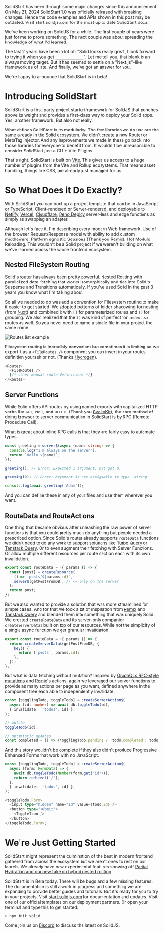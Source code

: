 <Notice>
  SolidStart has been through some major changes since this announcement. On May 21, 2024 SolidStart
  1.0 was officially released with breaking changes. Hence the code examples and APIs shown in this
  post may be outdated. Visit start.solidjs.com for the most up to date SolidStart docs.
</Notice>

We've been working on SolidJS for a while. The first couple of years were just for me to prove something. The next couple was about spreading the knowledge of what I'd learned.

The last 2 years have been a lot of: "Solid looks really great, I look forward to trying it when you get `_____________`". Let me tell you, that blank is an always moving target. But it has seemed to settle on a "Next.js"-like framework as of late. And finally, we've got an answer for you.

We're happy to announce that SolidStart is in beta!

# Introducing SolidStart

SolidStart is a first-party project starter/framework for SolidJS that punches above its weight and provides a first-class way to deploy your Solid apps. Yes, another framework. But also not really.

What defines SolidStart is its modularity. The few libraries we do use are the same already in the Solid ecosystem. We didn't create a new Router or MetaTag injector. And any improvements we made in these go back into those libraries for everyone to benefit from. It wouldn't be unreasonable to consider SolidStart just a CLI + Vite Plugins.

That's right. SolidStart is built on [Vite](https://vitejs.dev). This gives us access to a huge number of plugins from the Vite and Rollup ecosystems. That means asset handling, things like CSS, are already just managed for us.

# So What Does it Do Exactly?

With SolidStart you can boot up a project template that can be in JavaScript or TypeScript, Client-rendered or Server-rendered, and deployable to [Netlify](https://www.netlify.com/), [Vercel](https://vercel.com/), [Cloudflare](https://www.cloudflare.com/), [Deno Deploy](https://deno.com/deploy) server-less and edge functions as simply as swapping an adapter.

Although let's face it. I'm describing every modern Web framework. Use of the browser Request/Response model with ability to add custom middleware. Platform agnostic Sessions (Thank you [Remix](https://remix.run/)). Hot Module Reloading. This wouldn't be a Solid project if we weren't building on what we've learned across the whole frontend ecosystem.

## Nested FileSystem Routing

Solid's [router](https://github.com/solidjs/solid-router) has always been pretty powerful. Nested Routing with parallelized data-fetching that works isomorphically and ties into Solid's Suspense and Transitions automatically. If you've used Solid in the past 3 years you know what I'm talking about.

So all we needed to do was add a convention for Filesystem routing to make it easier to get started. We adopted patterns of folder shadowing for nesting (from [Nuxt](https://nuxtjs.org/docs/features/file-system-routing/#nested-routes)) and combined it with `[]` for parameterized routes and `()` for grouping. We also realized that the `()` was kind of perfect for `index.tsx` routes as well. So you never need to name a single file in your project the same name.

![Routes list example](/img/blog/introducing-solidstart/routes.jpeg)

Filesystem routing is incredibly convenient but sometimes it is limiting so we export it as a `<FileRoutes />` component you can insert in your routes definition yourself or not. (Thanks [Hydrogen](https://shopify.dev/api/hydrogen/components/framework/fileroutes)).

```ts filename="index.js"
<Routes>
  <FileRoutes />
  {/* other manual route definitions */}
</Routes>
```

## Server Functions

While Solid offers API routes by using named exports with capitalized HTTP verbs like `GET`, `POST`, and `DELETE` (Thank you [SvelteKit](https://kit.svelte.dev/docs/routing#server)), the core method of doing browser to server communication in SolidStart is by RPC (Remote Procedure Call).

What is great about inline RPC calls is that they are fairly easy to automate types.

```ts filename="index.js"
const greeting = server$(async (name: string) => {
  console.log("I'm always on the server");
  return `Hello ${name}`;
});

greeting(); // Error: Expected 1 argument, but got 0.

greeting(0); // Error: Argument is not assignable to type 'string'

console.log(await greeting('Adam'));
```

And you can define these in any of your files and use them wherever you want.

## RouteData and RouteActions

One thing that became obvious after unleashing the raw power of server functions is that you could pretty much do anything but people needed a prescribed option. Since Solid's router already supports `routeData` functions we didn't need to do any work to support solutions like [Turbo Query](https://github.com/StudioLambda/TurboSolid) or [Tanstack Query](https://tanstack.com/query/v4/docs/adapters/solid-query). Or to even augment their fetching with Server Functions. Or allow multiple different resources per route section each with its own invalidation.

```ts filename="index.js"
export const routeData = ({ params }) => {
  const [post] = createResource(
    () => `posts/${params.id}`,
    server$(getPostFromDB), // <= only on the server
  );
  return post;
};
```

But we also wanted to provide a solution that was more streamlined for simple cases. And for that we took a bit of inspiration from [Remix](https://remix.run/) and [Tanstack Query](https://tanstack.com/query/v4/docs/adapters/solid-query) and blended them into something that was uniquely Solid. We created `createRouteData` and its server-only companion `createServerData$` built on top of our resources. While not the simplicity of a single async function we get granular invalidation.

```ts filename="index.js"
export const routeData = ({ params }) => {
  return createServerData$(getPostFromDB, {
    key() {
      return ['posts', params.id];
    },
  });
};
```

But what is data fetching without mutation? Inspired by [GraphQLs RPC-style mutations](https://graphql.org/learn/queries/#mutations) and [Remix](https://remix.run/)'s actions, again we leveraged our server functions to provide as many actions per page as you want, defined anywhere in the component tree each able to independently invalidate.

```ts filename="index.js"
const [togglingTodo, toggleTodo] = createServerAction$(
  async (id: number) => await db.toggleTodo(id),
  { invalidate: ['todos', id] },
);

// mutate
toggleTodo(id);

// optimistic updates
const completed = () => (togglingTodo.pending ? !todo.completed : todo.completed);
```

And this story wouldn't be complete if they also didn't produce Progressive Enhanced Forms that work with no JavaScript.

```ts filename="index.js"
const [togglingTodo, toggleTodo] = createServerAction$(
  async (form: FormData) => {
    await db.toggleTodo(Number(form.get('id')));
    return redirect('/');
  },
  { invalidate: ['todos', id] },
);

<toggleTodo.Form>
  <input type="hidden" name="id" value={todo.id} />
  <button type="submit">
    <ToggleIcon />
  </button>
</toggleTodo.Form>;
```

# We're Just Getting Started

<Tweet tweetLink="fredkschott/status/1589662230962147332" />

SolidStart might represent the culmination of the best in modern frontend gathered from across the ecosystem but we aren't ones to rest on our laurels. We already have new experimental features showing off <a href="https://dev.to/this-is-learning/client-side-routing-without-the-javascript-3k1i">Partial Hydration and our new take on hybrid nested routing</a>.

SolidStart is in Beta today. There will be bugs and a few missing features. The documentation is still a work in progress and something we are expanding to provide better guides and tutorials. But it's ready for you to try in your projects. Visit <a href="https://start.solidjs.com/getting-started/what-is-solidstart">start.solidjs.com</a> for documentation and updates. Visit one of our official templates on our deployment partners. Or open your terminal and type this to get started:

```bash
> npm init solid
```

Come join us on [Discord](https://discord.com/invite/solidjs) to discuss the latest on SolidJS.
